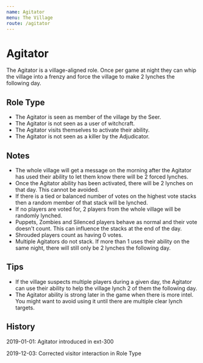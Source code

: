 ```yaml
---
name: Agitator
menu: The Village
route: /agitator
---
```


# Agitator

The Agitator is a village-aligned role. Once per game at night they can whip the village into a frenzy and force the village to make 2 lynches the following day.

## Role Type

- The Agitator is seen as member of the village by the Seer.
- The Agitator is not seen as a user of witchcraft.
- The Agitator visits themselves to activate their ability.
- The Agitator is not seen as a killer by the Adjudicator.

## Notes

- The whole village will get a message on the morning after the Agitator has used their ability to let them know there will be 2 forced lynches.
- Once the Agitator ability has been activated, there will be 2 lynches on that day. This cannot be avoided.
- If there is a tied or balanced number of votes on the highest vote stacks then a random member of that stack will be lynched.
- If no players are voted for, 2 players from the whole village will be randomly lynched.
- Puppets, Zombies and Silenced players behave as normal and their vote doesn't count. This can influence the stacks at the end of the day.
- Shrouded players count as having 0 votes.
- Multiple Agitators do not stack. If more than 1 uses their ability on the same night, there will still only be 2 lynches the following day.

## Tips

- If the village suspects multiple players during a given day, the Agitator can use their ability to help the village lynch 2 of them the following day.
- The Agitator ability is strong later in the game when there is more intel. You might want to avoid using it until there are multiple clear lynch targets.

## History

2019-01-01: Agitator introduced in ext-300

2019-12-03: Corrected visitor interaction in Role Type
